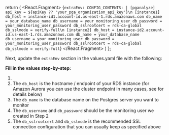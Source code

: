 
  return (
    <React.Fragment>
      <CodeBlock language="yaml">
        {`extraEnv:
  CONFIG_CONTENTS: |
    [pganalyze]
    api_key = ${apiKey ?? 'your_pga_organization_api_key'}\n
    [instance1]
    db_host = instance-id1.account-id.us-east-1.rds.amazonaws.com
    db_name = your_database_name
    db_username = your_monitoring_user
    db_password = your_monitoring_user_password
    db_sslrootcert = rds-ca-global
    db_sslmode = verify-full\n
    [instance2]
    db_host = instance-id2.account-id.us-east-1.rds.amazonaws.com
    db_name = your_database_name
    db_username = your_monitoring_user
    db_password = your_monitoring_user_password
    db_sslrootcert = rds-ca-global
    db_sslmode = verify-full`}
      </CodeBlock>
    </React.Fragment>
  )
};

Next, update the `extraEnv` section in the values.yaml file with the following:

<ExtraEnvMulti apiKey={props.apiKey} />

**Fill in the values step-by-step:**

1. <APIKeyInstructions apiKey={props.apiKey} />
2. The `db_host` is the hostname / endpoint of your RDS instance (for Amazon Aurora you can use the cluster endpoint in many cases, see for details below)
3. The `db_name` is the database name on the Postgres server you want to monitor
4. The `db_username` and `db_password` should be the monitoring user we created in <Link to='02_create_monitoring_user'>Step 2</Link>
5. The `db_sslrootcert` and `db_sslmode` is the recommended SSL connection configuration that you can usually keep as specified above
